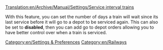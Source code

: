 [[Translation:en/Archive/Manual/Settings/Service interval trains]]


{{en/Stub}}
With this feature, you can set the number of days a train will wait since its last service before it will go to a depot to be serviced again. This can also be set to '''disabled''', then you can add go to depot orders allowing you to have better control over when a train is serviced.
[[Category:en/Settings & Preferences]]
[[Category:en/Railways]]